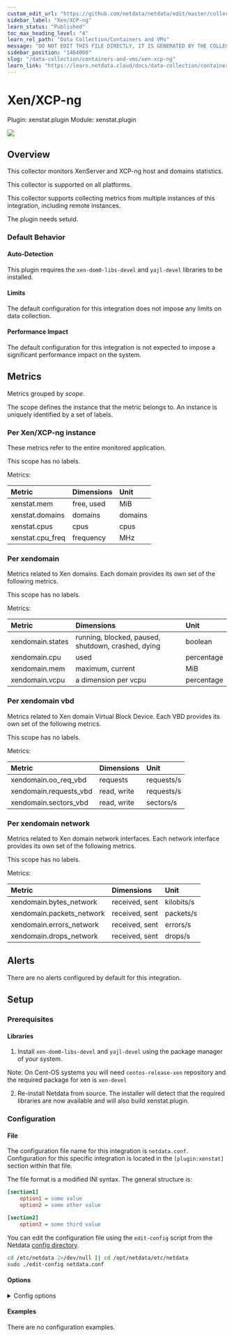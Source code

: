 ```yaml
---
custom_edit_url: "https://github.com/netdata/netdata/edit/master/collectors/xenstat.plugin/metadata.yaml"
sidebar_label: "Xen/XCP-ng"
learn_status: "Published"
toc_max_heading_level: "4"
learn_rel_path: "Data Collection/Containers and VMs"
message: "DO NOT EDIT THIS FILE DIRECTLY, IT IS GENERATED BY THE COLLECTOR'S metadata.yaml FILE"
sidebar_position: "1464000"
slug: "/data-collection/containers-and-vms/xen-xcp-ng"
learn_link: "https://learn.netdata.cloud/docs/data-collection/containers-and-vms/xen-xcp-ng"
---
```



# Xen/XCP-ng

Plugin: xenstat.plugin
Module: xenstat.plugin

<img src="https://img.shields.io/badge/maintained%20by-Netdata-%2300ab44" />

## Overview

This collector monitors XenServer and XCP-ng host and domains statistics.



This collector is supported on all platforms.

This collector supports collecting metrics from multiple instances of this integration, including remote instances.

The plugin needs setuid.

### Default Behavior

#### Auto-Detection

This plugin requires the `xen-dom0-libs-devel` and `yajl-devel` libraries to be installed.

#### Limits

The default configuration for this integration does not impose any limits on data collection.

#### Performance Impact

The default configuration for this integration is not expected to impose a significant performance impact on the system.


## Metrics

Metrics grouped by *scope*.

The scope defines the instance that the metric belongs to. An instance is uniquely identified by a set of labels.



### Per Xen/XCP-ng instance

These metrics refer to the entire monitored application.

This scope has no labels.

Metrics:

| Metric | Dimensions | Unit |
|:------|:----------|:----|
| xenstat.mem | free, used | MiB |
| xenstat.domains | domains | domains |
| xenstat.cpus | cpus | cpus |
| xenstat.cpu_freq | frequency | MHz |

### Per xendomain

Metrics related to Xen domains. Each domain provides its own set of the following metrics.

This scope has no labels.

Metrics:

| Metric | Dimensions | Unit |
|:------|:----------|:----|
| xendomain.states | running, blocked, paused, shutdown, crashed, dying | boolean |
| xendomain.cpu | used | percentage |
| xendomain.mem | maximum, current | MiB |
| xendomain.vcpu | a dimension per vcpu | percentage |

### Per xendomain vbd

Metrics related to Xen domain Virtual Block Device. Each VBD provides its own set of the following metrics.

This scope has no labels.

Metrics:

| Metric | Dimensions | Unit |
|:------|:----------|:----|
| xendomain.oo_req_vbd | requests | requests/s |
| xendomain.requests_vbd | read, write | requests/s |
| xendomain.sectors_vbd | read, write | sectors/s |

### Per xendomain network

Metrics related to Xen domain network interfaces. Each network interface provides its own set of the following metrics.

This scope has no labels.

Metrics:

| Metric | Dimensions | Unit |
|:------|:----------|:----|
| xendomain.bytes_network | received, sent | kilobits/s |
| xendomain.packets_network | received, sent | packets/s |
| xendomain.errors_network | received, sent | errors/s |
| xendomain.drops_network | received, sent | drops/s |



## Alerts

There are no alerts configured by default for this integration.


## Setup

### Prerequisites

#### Libraries

1. Install `xen-dom0-libs-devel` and `yajl-devel` using the package manager of your system.

  Note: On Cent-OS systems you will need `centos-release-xen` repository and the required package for xen is `xen-devel`

2. Re-install Netdata from source. The installer will detect that the required libraries are now available and will also build xenstat.plugin.



### Configuration

#### File

The configuration file name for this integration is `netdata.conf`.
Configuration for this specific integration is located in the `[plugin:xenstat]` section within that file.

The file format is a modified INI syntax. The general structure is:

```ini
[section1]
    option1 = some value
    option2 = some other value

[section2]
    option3 = some third value
```
You can edit the configuration file using the `edit-config` script from the
Netdata [config directory](/docs/configuring/configuration#the-netdata-config-directory).

```bash
cd /etc/netdata 2>/dev/null || cd /opt/netdata/etc/netdata
sudo ./edit-config netdata.conf
```
#### Options



<details><summary>Config options</summary>

| Name | Description | Default | Required |
|:----|:-----------|:-------|:--------:|
| update every | Data collection frequency. | 1 | False |

</details>

#### Examples
There are no configuration examples.


